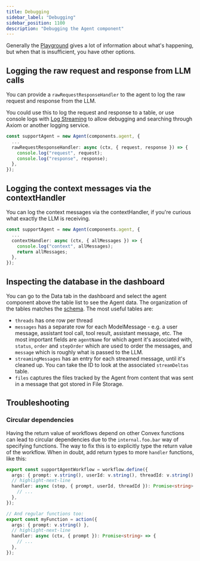 ```yaml
---
title: Debugging
sidebar_label: "Debugging"
sidebar_position: 1100
description: "Debugging the Agent component"
---
```


Generally the [Playground](./playground.mdx) gives a lot of information about
what's happening, but when that is insufficient, you have other options.

## Logging the raw request and response from LLM calls

You can provide a `rawRequestResponseHandler` to the agent to log the raw
request and response from the LLM.

You could use this to log the request and response to a table, or use console
logs with
[Log Streaming](https://docs.convex.dev/production/integrations/log-streams/) to
allow debugging and searching through Axiom or another logging service.

```ts
const supportAgent = new Agent(components.agent, {
  ...
  rawRequestResponseHandler: async (ctx, { request, response }) => {
    console.log("request", request);
    console.log("response", response);
  },
});
```

## Logging the context messages via the contextHandler

You can log the context messages via the contextHandler, if you're curious
what exactly the LLM is receiving.

```ts
const supportAgent = new Agent(components.agent, {
  ...
  contextHandler: async (ctx, { allMessages }) => {
    console.log("context", allMessages);
    return allMessages;
  },
});
```

## Inspecting the database in the dashboard

You can go to the Data tab in the dashboard and select the agent component above
the table list to see the Agent data. The organization of the tables matches the
[schema](../src/component/schema.ts). The most useful tables are:

- `threads` has one row per thread
- `messages` has a separate row for each ModelMessage - e.g. a user message,
  assistant tool call, tool result, assistant message, etc. The most important
  fields are `agentName` for which agent it's associated with, `status`, `order`
  and `stepOrder` which are used to order the messages, and `message` which is
  roughly what is passed to the LLM.
- `streamingMessages` has an entry for each streamed message, until it's cleaned
  up. You can take the ID to look at the associated `streamDeltas` table.
- `files` captures the files tracked by the Agent from content that was sent in
  a message that got stored in File Storage.

## Troubleshooting

### Circular dependencies

Having the return value of workflows depend on other Convex functions can lead
to circular dependencies due to the `internal.foo.bar` way of specifying
functions. The way to fix this is to explicitly type the return value of the
workflow. When in doubt, add return types to more `handler` functions, like
this:

```ts
export const supportAgentWorkflow = workflow.define({
  args: { prompt: v.string(), userId: v.string(), threadId: v.string() },
  // highlight-next-line
  handler: async (step, { prompt, userId, threadId }): Promise<string> => {
    // ...
  },
});

// And regular functions too:
export const myFunction = action({
  args: { prompt: v.string() },
  // highlight-next-line
  handler: async (ctx, { prompt }): Promise<string> => {
    // ...
  },
});
```
